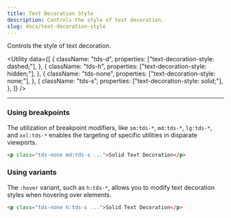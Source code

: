 ```yaml
---
title: Text Decoration Style
description: Controls the style of text decoration.
slug: docs/text-decoration-style
---
```


Controls the style of text decoration.

<Utility
  data={[
    {
      className: "tds-d",
      properties: ["text-decoration-style: dashed;"],
    },
    {
      className: "tds-h",
      properties: ["text-decoration-style: hidden;"],
    },
    {
      className: "tds-none",
      properties: ["text-decoration-style: none;"],
    },
    {
      className: "tds-s",
      properties: ["text-decoration-style: solid;"],
    },
  ]}
/>

---

### Using breakpoints

The utilization of breakpoint modifiers, like `sm:tds-*`, `md:tds-*`, `lg:tds-*`, and `xxl:tds-*` enables the targeting of specific utilities in disparate viewports.

```html "md:tds-s"
<p class="tds-none md:tds-s ...">Solid Text Decoration</p>
```

### Using variants

The `:hover` variant, such as `h:tds-*`, allows you to modify text decoration styles when hovering over elements.

```html "h:tds-s"
<p class="tds-none h:tds-s ...">Solid Text Decoration</p>
```

